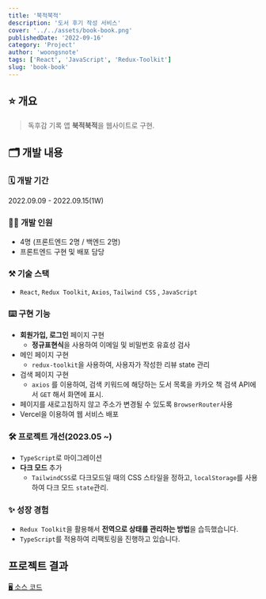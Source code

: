 ```yaml
---
title: '북적북적'
description: '도서 후기 작성 서비스'
cover: '../../assets/book-book.png'
publishedDate: '2022-09-16'
category: 'Project'
author: 'woongsnote'
tags: ['React', 'JavaScript', 'Redux-Toolkit']
slug: 'book-book'
---
```


## ⭐ 개요

> 독후감 기록 앱 **북적북적**을 웹사이트로 구현.

## 🗂️ 개발 내용

### 🗓️ 개발 기간

2022.09.09 - 2022.09.15(1W)

### 🧑‍💻 개발 인원

- 4명 (프론트엔드 2명 / 백엔드 2명)
- 프론트엔드 구현 및 배포 담당

### ⚒️ 기술 스택

- `React`, `Redux Toolkit`, `Axios`, `Tailwind CSS` , `JavaScript`

### ⌨️ 구현 기능

- **회원가입, 로그인** 페이지 구현
  - **정규표현식**을 사용하여 이메일 및 비밀번호 유효성 검사
- 메인 페이지 구현
  - `redux-toolkit`을 사용하여, 사용자가 작성한 리뷰 state 관리
- 검색 페이지 구현
  - `axios` 를 이용하여, 검색 키워드에 해당하는 도서 목록을 카카오 책 검색 API에서 `GET` 해서 화면에 표시.
- 페이지를 새로고침하지 않고 주소가 변경될 수 있도록 `BrowserRouter`사용
- Vercel을 이용하여 웹 서비스 배포

### 🛠️ 프로젝트 개선(2023.05 ~)

- `TypeScript`로 마이그레이션
- **다크 모드** 추가
  - `TailwindCSS`로 다크모드일 때의 CSS 스타일을 정하고, `localStorage`를 사용하여 다크 모드 `state`관리.

### ✨ 성장 경험

- `Redux Toolkit`을 활용해서 **전역으로 상태를 관리하는 방법**을 습득했습니다.
- `TypeScript`를 적용하여 리팩토링을 진행하고 있습니다.

## 프로젝트 결과

[🖥️ 소스 코드](https://github.com/woongsnote/bookbook-fe)
